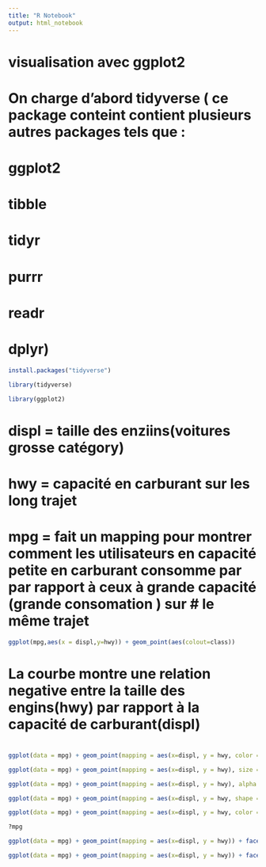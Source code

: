 ```yaml
---
title: "R Notebook"
output: html_notebook
---
```


# visualisation avec ggplot2
# On charge d'abord tidyverse ( ce package conteint contient plusieurs autres packages tels que :
# ggplot2
# tibble
# tidyr
# purrr
# readr
# dplyr)
```r
install.packages("tidyverse")
```

```r
library(tidyverse)
```

```r
library(ggplot2)
```

# displ  = taille des enziins(voitures grosse catégory)
# hwy = capacité en carburant sur les long trajet
# mpg = fait un mapping pour montrer comment les utilisateurs en capacité petite en carburant consomme par par rapport à ceux à grande capacité (grande consomation ) sur # le même trajet
```r
ggplot(mpg,aes(x = displ,y=hwy)) + geom_point(aes(colout=class))
```
# La courbe montre une relation negative entre la taille des engins(hwy) par rapport à la capacité de carburant(displ)
#
#
#
#
```r
ggplot(data = mpg) + geom_point(mapping = aes(x=displ, y = hwy, color = class))
```

```r
ggplot(data = mpg) + geom_point(mapping = aes(x=displ, y = hwy), size = class))
```
```r
ggplot(data = mpg) + geom_point(mapping = aes(x=displ, y = hwy), alpha = class))
```


```r
ggplot(data = mpg) + geom_point(mapping = aes(x=displ, y = hwy, shape = class))
```
```r
ggplot(data = mpg) + geom_point(mapping = aes(x=displ, y = hwy, color ="blue"))
```
```r
?mpg
```

```r
ggplot(data = mpg) + geom_point(mapping = aes(x=displ, y = hwy)) + facet_wrap(~class,nrow=2)
```

```r
ggplot(data = mpg) + geom_point(mapping = aes(x=displ, y = hwy)) + facet_grid(drv~cyl)
```

